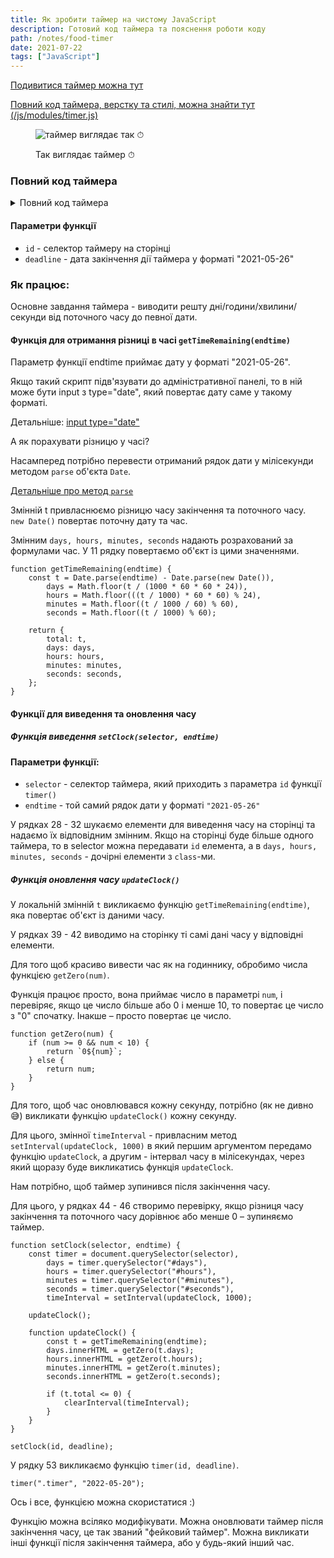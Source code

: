 ```yaml
---
title: Як зробити таймер на чистому JavaScript
description: Готовий код таймера та пояснення роботи коду
path: /notes/food-timer
date: 2021-07-22
tags: ["JavaScript"]
---
```


[Подивитися таймер можна тут](http://food.webofkarma.com/#timer-link)

[Повний код таймера, верстку та стилі, можна знайти тут (/js/modules/timer.js)](https://github.com/priestofkarma/Food/blob/master/src/)

<figure>

![таймер виглядає так ⏱](timer.png)

<figcaption>Так виглядає таймер ⏱</figcaption>

</figure>

### Повний код таймера

<details>

<summary className="button">Повний код таймера</summary>

```js
// timer
function timer(id, deadline) {
    function getTimeRemaining(endtime) {
        const t = Date.parse(endtime) - Date.parse(new Date()),
            days = Math.floor(t / (1000 * 60 * 60 * 24)),
            hours = Math.floor(((t / 1000) * 60 * 60) % 24),
            minutes = Math.floor((t / 1000 / 60) % 60),
            seconds = Math.floor((t / 1000) % 60);

        return {
            total: t,
            days: days,
            hours: hours,
            minutes: minutes,
            seconds: seconds,
        };
    }

    function getZero(num) {
        if (num >= 0 && num < 10) {
            return `0${num}`;
        } else {
            return num;
        }
    }

    function setClock(selector, endtime) {
        const timer = document.querySelector(selector),
            days = timer.querySelector("#days"),
            hours = timer.querySelector("#hours"),
            minutes = timer.querySelector("#minutes"),
            seconds = timer.querySelector("#seconds"),
            timeInterval = setInterval(updateClock, 1000);

        updateClock();

        function updateClock() {
            const t = getTimeRemaining(endtime);
            days.innerHTML = getZero(t.days);
            hours.innerHTML = getZero(t.hours);
            minutes.innerHTML = getZero(t.minutes);
            seconds.innerHTML = getZero(t.seconds);

            if (t.total <= 0) {
                clearInterval(timeInterval);
            }
        }
    }

    setClock(id, deadline);
}

timer(".timer", "2022-05-20");
```

</details>

#### Параметри функції

- `id` - селектор таймеру на сторінці
- `deadline` - дата закінчення дії таймера у форматі "2021-05-26"

### Як працює:

Основне завдання таймера - виводити решту
дні/години/хвилини/секунди від поточного часу до певної дати.

#### Функція для отримання різниці в часі `getTimeRemaining(endtime)`

Параметр функції endtime приймає дату у форматі "2021-05-26".

<InfoMd title="Чому саме у такому форматі?">

Якщо такий скрипт підв'язувати до адміністративної панелі, то в ній може бути
input з type="date", який повертає дату саме у такому форматі.

Детальніше: [input type="date"](https://developer.mozilla.org/ru/docs/Web/HTML/Element/Input/date)

</InfoMd>

А як порахувати різницю у часі?

Насамперед потрібно перевести отриманий рядок дати
у мілісекунди методом `parse` об'єкта `Date`.

[Детальніше про метод `parse`](https://learn.javascript.ru/date#razbor-stroki-s-datoy)

Змінній t привласнюємо різницю часу закінчення та поточного часу.
` new Date()` повертає поточну дату та час.

Змінним `days, hours, minutes, seconds` надають розрахований за формулами час.
У 11 рядку повертаємо об'єкт із цими значеннями.

```javascript{numberLines: 4}
function getTimeRemaining(endtime) {
    const t = Date.parse(endtime) - Date.parse(new Date()),
        days = Math.floor(t / (1000 * 60 * 60 * 24)),
        hours = Math.floor(((t / 1000) * 60 * 60) % 24),
        minutes = Math.floor((t / 1000 / 60) % 60),
        seconds = Math.floor((t / 1000) % 60);

    return {
        total: t,
        days: days,
        hours: hours,
        minutes: minutes,
        seconds: seconds,
    };
}
```

#### Функції для виведення та оновлення часу

##### Функція виведення `setClock(selector, endtime)`

#### Параметри функції:

- `selector` - селектор таймера, який приходить з параметра `id` функції `timer()`
- `endtime` - той самий рядок дати у форматі `"2021-05-26"`

У рядках 28 - 32 шукаємо елементи для виведення часу
на сторінці та надаємо їх відповідним змінним.
Якщо на сторінці буде більше одного таймера, то в selector можна передавати
`id` елемента, а в `days, hours, minutes, seconds` - дочірні елементи з `class`-ми.

##### Функція оновлення часу `updateClock()`

У локальній змінній `t` викликаємо функцію `getTimeRemaining(endtime)`,
яка повертає об'єкт із даними часу.

У рядках 39 - 42 виводимо на сторінку ті самі дані часу у відповідні елементи.

Для того щоб красиво вивести час як на годиннику, обробимо числа функцією `getZero(num)`.

Функція працює просто, вона приймає число в параметрі `num`, і перевіряє, якщо
це число більше або 0 і менше 10, то повертає це число з "0" спочатку.
Інакше – просто повертає це число.

```javascript{numberLines: 19}
function getZero(num) {
    if (num >= 0 && num < 10) {
        return `0${num}`;
    } else {
        return num;
    }
}
```

Для того, щоб час оновлювався кожну секунду, потрібно (як не дивно 😅)
викликати функцію `updateClock()` кожну секунду.

Для цього, змінної `timeInterval` - привласним метод `setInterval(updateClock, 1000)`
в який першим аргументом передамо функцію `updateClock`,
а другим - інтервал часу в мілісекундах, через який щоразу
буде викликатись функція `updateClock`.

Нам потрібно, щоб таймер зупинився після закінчення часу.

Для цього, у рядках 44 - 46 створимо перевірку,
якщо різниця часу закінчення та поточного часу дорівнює або менше 0 – зупиняємо таймер.

```javascript{numberLines: 27}
function setClock(selector, endtime) {
    const timer = document.querySelector(selector),
        days = timer.querySelector("#days"),
        hours = timer.querySelector("#hours"),
        minutes = timer.querySelector("#minutes"),
        seconds = timer.querySelector("#seconds"),
        timeInterval = setInterval(updateClock, 1000);

    updateClock();

    function updateClock() {
        const t = getTimeRemaining(endtime);
        days.innerHTML = getZero(t.days);
        hours.innerHTML = getZero(t.hours);
        minutes.innerHTML = getZero(t.minutes);
        seconds.innerHTML = getZero(t.seconds);

        if (t.total <= 0) {
            clearInterval(timeInterval);
        }
    }
}

setClock(id, deadline);
```

У рядку 53 викликаємо функцію `timer(id, deadline)`.

```javascript{numberLines: 27}
timer(".timer", "2022-05-20");
```

Ось і все, функцією можна скористатися :)

Функцію можна всіляко модифікувати. Можна оновлювати таймер після закінчення часу,
це так званий "фейковий таймер". Можна викликати інші функції після закінчення таймера,
або у будь-який інший час.